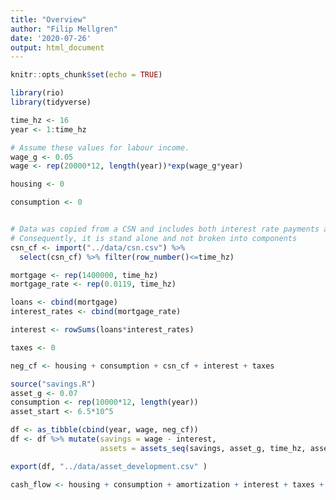 ```yaml
---
title: "Overview"
author: "Filip Mellgren"
date: '2020-07-26'
output: html_document
---
```


```r
knitr::opts_chunk$set(echo = TRUE)
```

```r
library(rio)
library(tidyverse)
```

```r
time_hz <- 16
year <- 1:time_hz
```

```r
# Assume these values for labour income.
wage_g <- 0.05
wage <- rep(20000*12, length(year))*exp(wage_g*year)
```

```r
housing <- 0
```

```r
consumption <- 0
```

```r

```


```r
# Data was copied from a CSN and includes both interest rate payments and amortizations.
# Consequently, it is stand alone and not broken into components
csn_cf <- import("../data/csn.csv") %>% 
  select(csn_cf) %>% filter(row_number()<=time_hz)
```

```r
mortgage <- rep(1400000, time_hz)
mortgage_rate <- rep(0.0119, time_hz)

loans <- cbind(mortgage)
interest_rates <- cbind(mortgage_rate)

interest <- rowSums(loans*interest_rates)
```

```r
taxes <- 0
```

```r
neg_cf <- housing + consumption + csn_cf + interest + taxes
```


```r
source("savings.R")
asset_g <- 0.07
consumption <- rep(10000*12, length(year))
asset_start <- 6.5*10^5

df <- as_tibble(cbind(year, wage, neg_cf))
df <- df %>% mutate(savings = wage - interest,
                    assets = assets_seq(savings, asset_g, time_hz, asset_start))

export(df, "../data/asset_development.csv" )

```

```r
cash_flow <- housing + consumption + amortization + interest + taxes + savings
```

